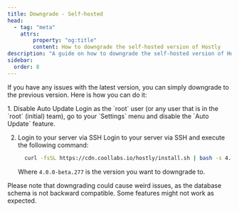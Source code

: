 ```yaml
---
title: Downgrade - Self-hosted
head:
  - tag: "meta"
    attrs:
        property: "og:title"
        content: How to downgrade the self-hosted version of Hostly
description: "A guide on how to downgrade the self-hosted version of Hostly."
sidebar:
  order: 8
---
```



If you have any issues with the latest version, you can simply downgrade to the previous version. Here is how you can do it:

<Steps>
 1. Disable Auto Update
    Login as the `root` user (or any user that is in the `root` (initial) team),
    go to your `Settings` menu and disable the `Auto Update` feature.

 2. Login to your server via SSH
    Login to your server via SSH and execute the following command:
    ```bash
      curl -fsSL https://cdn.coollabs.io/hostly/install.sh | bash -s 4.0.0-beta.277
    ```

    Where `4.0.0-beta.277` is the version you want to downgrade to.

</Steps>

<Aside type="caution" title="Watch out!">
  Please note that downgrading could cause weird issues, as the database schema
  is not backward compatible. Some features might not work as expected.
</Aside>
